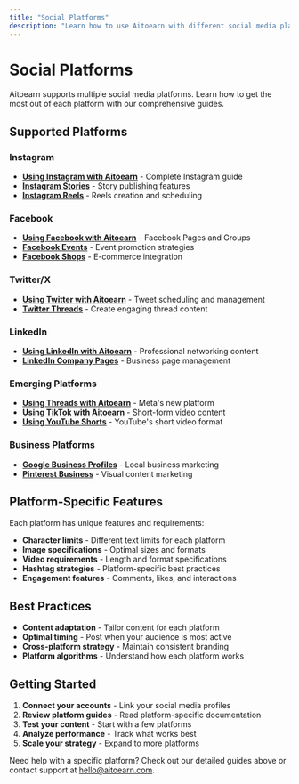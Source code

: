 ```yaml
---
title: "Social Platforms"
description: "Learn how to use Aitoearn with different social media platforms"
---
```

# Social Platforms

Aitoearn supports multiple social media platforms. Learn how to get the most out of each platform with our comprehensive guides.

## Supported Platforms

### Instagram
- **[Using Instagram with Aitoearn](social-platforms/554-using-instagram-with-buffer)** - Complete Instagram guide
- **[Instagram Stories](social-platforms/555-instagram-stories)** - Story publishing features
- **[Instagram Reels](social-platforms/556-instagram-reels)** - Reels creation and scheduling

### Facebook
- **[Using Facebook with Aitoearn](social-platforms/558-using-facebook-with-buffer)** - Facebook Pages and Groups
- **[Facebook Events](social-platforms/559-facebook-events)** - Event promotion strategies
- **[Facebook Shops](social-platforms/560-facebook-shops)** - E-commerce integration

### Twitter/X
- **[Using Twitter with Aitoearn](social-platforms/561-using-twitter-with-buffer)** - Tweet scheduling and management
- **[Twitter Threads](social-platforms/562-twitter-threads)** - Create engaging thread content

### LinkedIn
- **[Using LinkedIn with Aitoearn](social-platforms/563-using-linkedin-with-buffer)** - Professional networking content
- **[LinkedIn Company Pages](social-platforms/564-linkedin-company-pages)** - Business page management

### Emerging Platforms
- **[Using Threads with Aitoearn](social-platforms/857-using-threads-with-buffer)** - Meta's new platform
- **[Using TikTok with Aitoearn](social-platforms/565-using-tiktok-with-buffer)** - Short-form video content
- **[Using YouTube Shorts](social-platforms/562-using-youtube-shorts-with-buffer)** - YouTube's short video format

### Business Platforms
- **[Google Business Profiles](social-platforms/557-using-google-business-profiles-with-buffer)** - Local business marketing
- **[Pinterest Business](social-platforms/566-using-pinterest-with-buffer)** - Visual content marketing

## Platform-Specific Features

Each platform has unique features and requirements:

- **Character limits** - Different text limits for each platform
- **Image specifications** - Optimal sizes and formats
- **Video requirements** - Length and format specifications
- **Hashtag strategies** - Platform-specific best practices
- **Engagement features** - Comments, likes, and interactions

## Best Practices

- **Content adaptation** - Tailor content for each platform
- **Optimal timing** - Post when your audience is most active
- **Cross-platform strategy** - Maintain consistent branding
- **Platform algorithms** - Understand how each platform works

## Getting Started

1. **Connect your accounts** - Link your social media profiles
2. **Review platform guides** - Read platform-specific documentation
3. **Test your content** - Start with a few platforms
4. **Analyze performance** - Track what works best
5. **Scale your strategy** - Expand to more platforms

Need help with a specific platform? Check out our detailed guides above or contact support at [hello@aitoearn.com](mailto:hello@aitoearn.com).
